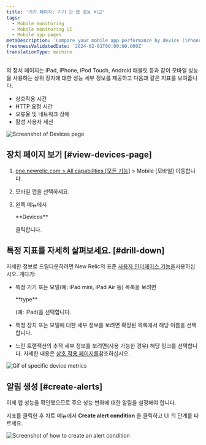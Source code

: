 ```yaml
---
title: '기기 페이지: 기기 간 앱 성능 비교'
tags:
  - Mobile monitoring
  - Mobile monitoring UI
  - Mobile app pages
metaDescription: 'Compare your mobile app performance by device (iPhone vs iPad, for example) and view device-specific metrics like OS, manufacturer, etc.'
freshnessValidatedDate: '2024-02-01T00:00:00.000Z'
translationType: machine
---
```


<InlinePopover type="mobile"/>의 장치 페이지는 iPad, iPhone, iPod Touch, Android 태블릿 등과 같이 모바일 성능을 사용하는 상위 장치에 대한 성능 세부 정보를 제공하고 다음과 같은 지표를 보여줍니다.

* 상호작용 시간
* HTTP 요청 시간
* 오류율 및 네트워크 장애
* 활성 사용자 세션

<img
  title="Mobile Devices page"
  alt="Screenshot of Devices page"
  src="/images/mobile_screenshot-full_devices-summary.webp"
/>

## 장치 페이지 보기 [#view-devices-page]

1. [one.newrelic.com > All capabilities \[모든 기능\]](https://one.newrelic.com/all-capabilities) > Mobile \[모바일] 이동합니다.

2. 모바일 앱을 선택하세요.

3. 왼쪽 메뉴에서

   <DNT>
     **Devices**
   </DNT>

   클릭합니다.

## 특정 지표를 자세히 살펴보세요. [#drill-down]

자세한 정보로 드릴다운하려면 New Relic의 표준 [사용자 인터페이스 기능을](/docs/new-relic-solutions/new-relic-one/introduction-new-relic-platform)사용하십시오. 게다가:

* 특정 기기 또는 모델(예: iPad mini, iPad Air 등) 목록을 보려면

  <DNT>
    **type**
  </DNT>

  (예: iPad)을 선택합니다.

* 특정 장치 또는 모델에 대한 세부 정보를 보려면 확장된 목록에서 해당 이름을 선택합니다.

* 느린 트랜잭션의 추적 세부 정보를 보려면(사용 가능한 경우) 해당 링크를 선택합니다. 자세한 내용은 [상호 작용 페이지를](/docs/mobile-monitoring/mobile-monitoring-ui/mobile-app-pages/interactions-page)참조하십시오.

<img
  title="Drill down into device metrics"
  alt="Gif of specific device metrics"
  src="/images/mobile_screenshot-full_device-drilldown.gif"
/>

## 알림 생성 [#create-alerts]

이제 앱 성능을 확인했으므로 주요 성능 변화에 대한 알림을 설정해야 합니다.

지표를 클릭한 후 차트 메뉴에서 <DNT>**Create alert condition**</DNT> 을 클릭하고 UI 의 단계를 따르세요.

<img
  title="Create an alert condition"
  alt="Screenshot of how to create an alert condition"
  src="/images/mobile_screenshot-full_create-device-alert-condition.webp"
/>

